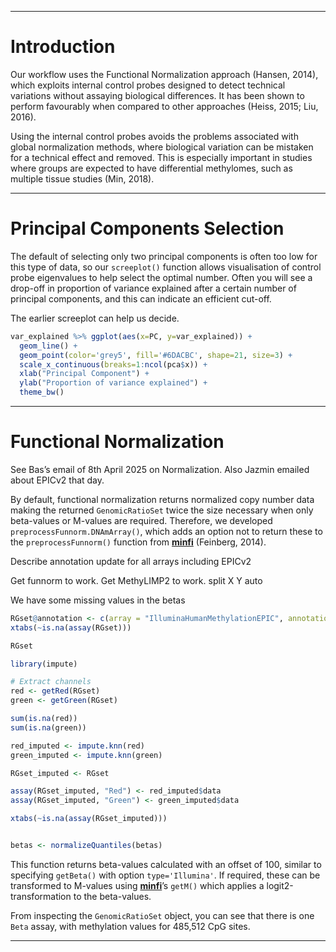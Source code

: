 
***

# Introduction #

Our workflow uses the Functional Normalization approach (Hansen, 2014), which exploits internal control probes designed to detect technical variations without assaying biological differences. It has been shown to perform favourably when compared to other approaches (Heiss, 2015; Liu, 2016). 

Using the internal control probes avoids the problems associated with global normalization methods, where biological variation can be mistaken for a technical effect and removed. This is especially important in studies where groups are expected to have differential methylomes, such as multiple tissue studies (Min, 2018).

***

# Principal Components Selection #

The default of selecting only two principal components is often too low for this type of data, so our `screeplot()` function allows visualisation of control probe eigenvalues to help select the optimal number. Often you will see a drop-off in proportion of variance explained after a certain number of principal components, and this can indicate an efficient cut-off. 

The earlier screeplot can help us decide.

```r
var_explained %>% ggplot(aes(x=PC, y=var_explained)) +
  geom_line() +
  geom_point(color='grey5', fill='#6DACBC', shape=21, size=3) + 
  scale_x_continuous(breaks=1:ncol(pca$x)) +
  xlab("Principal Component") + 
  ylab("Proportion of variance explained") +
  theme_bw()
```

***

# Functional Normalization #

See Bas's email of 8th April 2025 on Normalization. Also Jazmin emailed about EPICv2 that day.

By default, functional normalization returns normalized copy number data making the returned `GenomicRatioSet` twice the size necessary when only beta-values or M-values are required. Therefore, we developed `preprocessFunnorm.DNAmArray()`, which adds an option not to return these to the `preprocessFunnorm()` function from [**minfi**](https://bioconductor.org/packages/release/bioc/html/minfi.html) (Feinberg, 2014).

Describe annotation update for all arrays including EPICv2

Get funnorm to work. Get MethyLIMP2 to work. split X Y auto

We have some missing values in the betas

```r
RGset@annotation <- c(array = "IlluminaHumanMethylationEPIC", annotation = "ilm10b4.hg19")
xtabs(~is.na(assay(RGset)))

RGset

library(impute) 

# Extract channels
red <- getRed(RGset)
green <- getGreen(RGset)

sum(is.na(red))
sum(is.na(green))

red_imputed <- impute.knn(red)
green_imputed <- impute.knn(green)

RGset_imputed <- RGset

assay(RGset_imputed, "Red") <- red_imputed$data
assay(RGset_imputed, "Green") <- green_imputed$data

xtabs(~is.na(assay(RGset_imputed)))


betas <- normalizeQuantiles(betas)
```

This function returns beta-values calculated with an offset of 100, similar to specifying `getBeta()` with option `type='Illumina'`. If required, these can be transformed to M-values using [**minfi**](https://bioconductor.org/packages/release/bioc/html/minfi.html)'s `getM()` which applies a logit2-transformation to the beta-values.

From inspecting the `GenomicRatioSet` object, you can see that there is one `Beta` assay, with methylation values for 485,512 CpG sites. 

***



